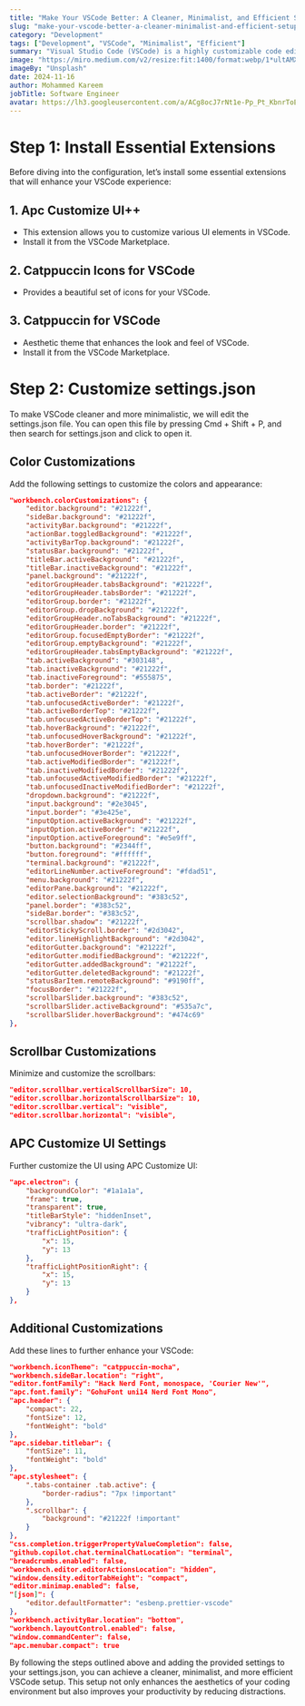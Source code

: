 ```yaml
---
title: "Make Your VSCode Better: A Cleaner, Minimalist, and Efficient Setup"
slug: "make-your-vscode-better-a-cleaner-minimalist-and-efficient-setup"
category: "Development"
tags: ["Development", "VSCode", "Minimalist", "Efficient"]
summary: "Visual Studio Code (VSCode) is a highly customizable code editor that can be tailored to your preferences, making it look cleaner, more minimalistic, and highly efficient. By editing the settings.json file and installing a few key extensions, you can transform VSCode into the ultimate coding environment. In this article, I will guide you through the steps to achieve this setup."
image: "https://miro.medium.com/v2/resize:fit:1400/format:webp/1*ultAMXR9leFdTJpm2zkhIA.jpeg"
imageBy: "Unsplash"
date: 2024-11-16
author: Mohammed Kareem
jobTitle: Software Engineer
avatar: https://lh3.googleusercontent.com/a/ACg8ocJ7rNt1e-Pp_Pt_KbnrToEIGY4jUg1kSVopQmXACWZ28hLD1Us=s576-c-no
---
```


# Step 1: Install Essential Extensions

Before diving into the configuration, let’s install some essential extensions that will enhance your VSCode experience:

## 1. Apc Customize UI++

- This extension allows you to customize various UI elements in VSCode.
- Install it from the VSCode Marketplace.

## 2. Catppuccin Icons for VSCode


- Provides a beautiful set of icons for your VSCode.

## 3. Catppuccin for VSCode

- Aesthetic theme that enhances the look and feel of VSCode.
- Install it from the VSCode Marketplace.

# Step 2: Customize settings.json

To make VSCode cleaner and more minimalistic, we will edit the settings.json file. You can open this file by pressing Cmd + Shift + P, and then search for settings.json and click to open it.

## Color Customizations

Add the following settings to customize the colors and appearance:

```json
"workbench.colorCustomizations": {
    "editor.background": "#21222f",
    "sideBar.background": "#21222f",
    "activityBar.background": "#21222f",
    "actionBar.toggledBackground": "#21222f",
    "activityBarTop.background": "#21222f",
    "statusBar.background": "#21222f",
    "titleBar.activeBackground": "#21222f",
    "titleBar.inactiveBackground": "#21222f",
    "panel.background": "#21222f",
    "editorGroupHeader.tabsBackground": "#21222f",
    "editorGroupHeader.tabsBorder": "#21222f",
    "editorGroup.border": "#21222f",
    "editorGroup.dropBackground": "#21222f",
    "editorGroupHeader.noTabsBackground": "#21222f",
    "editorGroupHeader.border": "#21222f",
    "editorGroup.focusedEmptyBorder": "#21222f",
    "editorGroup.emptyBackground": "#21222f",
    "editorGroupHeader.tabsEmptyBackground": "#21222f",
    "tab.activeBackground": "#303148",
    "tab.inactiveBackground": "#21222f",
    "tab.inactiveForeground": "#555875",
    "tab.border": "#21222f",
    "tab.activeBorder": "#21222f",
    "tab.unfocusedActiveBorder": "#21222f",
    "tab.activeBorderTop": "#21222f",
    "tab.unfocusedActiveBorderTop": "#21222f",
    "tab.hoverBackground": "#21222f",
    "tab.unfocusedHoverBackground": "#21222f",
    "tab.hoverBorder": "#21222f",
    "tab.unfocusedHoverBorder": "#21222f",
    "tab.activeModifiedBorder": "#21222f",
    "tab.inactiveModifiedBorder": "#21222f",
    "tab.unfocusedActiveModifiedBorder": "#21222f",
    "tab.unfocusedInactiveModifiedBorder": "#21222f",
    "dropdown.background": "#21222f",
    "input.background": "#2e3045",
    "input.border": "#3e425e",
    "inputOption.activeBackground": "#21222f",
    "inputOption.activeBorder": "#21222f",
    "inputOption.activeForeground": "#e5e9ff",
    "button.background": "#2344ff",
    "button.foreground": "#ffffff",
    "terminal.background": "#21222f",
    "editorLineNumber.activeForeground": "#fdad51",
    "menu.background": "#21222f",
    "editorPane.background": "#21222f",
    "editor.selectionBackground": "#383c52",
    "panel.border": "#383c52",
    "sideBar.border": "#383c52",
    "scrollbar.shadow": "#21222f",
    "editorStickyScroll.border": "#2d3042",
    "editor.lineHighlightBackground": "#2d3042",
    "editorGutter.background": "#21222f",
    "editorGutter.modifiedBackground": "#21222f",
    "editorGutter.addedBackground": "#21222f",
    "editorGutter.deletedBackground": "#21222f",
    "statusBarItem.remoteBackground": "#9190ff",
    "focusBorder": "#21222f",
    "scrollbarSlider.background": "#383c52",
    "scrollbarSlider.activeBackground": "#535a7c",
    "scrollbarSlider.hoverBackground": "#474c69"
},
```

## Scrollbar Customizations

Minimize and customize the scrollbars:

```json
"editor.scrollbar.verticalScrollbarSize": 10,
"editor.scrollbar.horizontalScrollbarSize": 10,
"editor.scrollbar.vertical": "visible",
"editor.scrollbar.horizontal": "visible",
```

## APC Customize UI Settings

Further customize the UI using APC Customize UI:

```json
"apc.electron": {
    "backgroundColor": "#1a1a1a",
    "frame": true,
    "transparent": true,
    "titleBarStyle": "hiddenInset",
    "vibrancy": "ultra-dark",
    "trafficLightPosition": {
        "x": 15,
        "y": 13
    },
    "trafficLightPositionRight": {
        "x": 15,
        "y": 13
    }
},
```

## Additional Customizations

Add these lines to further enhance your VSCode:

```json
"workbench.iconTheme": "catppuccin-mocha",
"workbench.sideBar.location": "right",
"editor.fontFamily": "Hack Nerd Font, monospace, 'Courier New'",
"apc.font.family": "GohuFont uni14 Nerd Font Mono",
"apc.header": {
    "compact": 22,
    "fontSize": 12,
    "fontWeight": "bold"
},
"apc.sidebar.titlebar": {
    "fontSize": 11,
    "fontWeight": "bold"
},
"apc.stylesheet": {
    ".tabs-container .tab.active": {
        "border-radius": "7px !important"
    },
    ".scrollbar": {
        "background": "#21222f !important"
    }
},
"css.completion.triggerPropertyValueCompletion": false,
"github.copilot.chat.terminalChatLocation": "terminal",
"breadcrumbs.enabled": false,
"workbench.editor.editorActionsLocation": "hidden",
"window.density.editorTabHeight": "compact",
"editor.minimap.enabled": false,
"[json]": {
    "editor.defaultFormatter": "esbenp.prettier-vscode"
},
"workbench.activityBar.location": "bottom",
"workbench.layoutControl.enabled": false,
"window.commandCenter": false,
"apc.menubar.compact": true
```

By following the steps outlined above and adding the provided settings to your settings.json, you can achieve a cleaner, minimalist, and more efficient VSCode setup. This setup not only enhances the aesthetics of your coding environment but also improves your productivity by reducing distractions.

